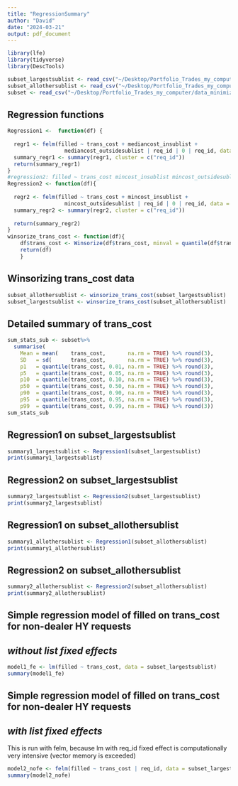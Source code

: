 ```yaml
---
title: "RegressionSummary"
author: "David"
date: "2024-03-21"
output: pdf_document
---
```


```r

library(lfe)
library(tidyverse)
library(DescTools)

subset_largestsublist <- read_csv("~/Desktop/Portfolio_Trades_my_computer/data_minimizing/regression20.03/subset_largestsublist.csv")
subset_allothersublist <- read_csv("~/Desktop/Portfolio_Trades_my_computer/data_minimizing/regression20.03/subset_allothersublist.csv")
subset <- read_csv("~/Desktop/Portfolio_Trades_my_computer/data_minimizing/regression20.03/trans_cost_calc.csv")
```



## Regression functions

```r
Regression1 <-  function(df) {
  
  regr1 <- felm(filled ~ trans_cost + mediancost_insublist +
                  mediancost_outsidesublist | req_id | 0 | req_id, data = df)
  summary_regr1 <- summary(regr1, cluster = c("req_id"))
  return(summary_regr1)
}
#regression2: filled ~ trans_cost mincost_insublist mincost_outsidesublist
Regression2 <- function(df){
  
  regr2 <- felm(filled ~ trans_cost + mincost_insublist + 
                  mincost_outsidesublist | req_id | 0 | req_id, data = df)
  summary_regr2 <- summary(regr2, cluster = c("req_id"))
  
  return(summary_regr2)
}
winsorize_trans_cost <- function(df){
    df$trans_cost <- Winsorize(df$trans_cost, minval = quantile(df$trans_cost, 0.005, na.rm = TRUE), maxval = quantile(df$trans_cost, 0.995, na.rm=TRUE), na.rm = TRUE)
    return(df)
    }

```


## Winsorizing trans_cost data

```r
subset_allothersublist <- winsorize_trans_cost(subset_largestsublist)
subset_largestsublist <- winsorize_trans_cost(subset_allothersublist)
```



## Detailed summary of trans_cost

```r
sum_stats_sub <- subset%>%
  summarise(
    Mean = mean(    trans_cost,       na.rm = TRUE) %>% round(3),
    SD   = sd(      trans_cost,       na.rm = TRUE) %>% round(3),
    p1   = quantile(trans_cost, 0.01, na.rm = TRUE) %>% round(3),
    p5   = quantile(trans_cost, 0.05, na.rm = TRUE) %>% round(3),
    p10  = quantile(trans_cost, 0.10, na.rm = TRUE) %>% round(3),
    p50  = quantile(trans_cost, 0.50, na.rm = TRUE) %>% round(3),
    p90  = quantile(trans_cost, 0.90, na.rm = TRUE) %>% round(3),
    p95  = quantile(trans_cost, 0.95, na.rm = TRUE) %>% round(3),
    p99  = quantile(trans_cost, 0.99, na.rm = TRUE) %>% round(3))
sum_stats_sub
```


## Regression1 on subset_largestsublist

```r
summary1_largestsublist <- Regression1(subset_largestsublist)
print(summary1_largestsublist)
```


## Regression2 on subset_largestsublist

```r
summary2_largestsublist <- Regression2(subset_largestsublist)
print(summary2_largestsublist)
```


## Regression1 on subset_allothersublist

```r
summary1_allothersublist <- Regression1(subset_allothersublist)
print(summary1_allothersublist)
```


## Regression2 on subset_allothersublist

```r
summary2_allothersublist <- Regression2(subset_allothersublist)
print(summary2_allothersublist)
```




## Simple regression model of filled on trans_cost for non-dealer HY requests 
## *without list fixed effects*
```r
model1_fe <- lm(filled ~ trans_cost, data = subset_largestsublist)
summary(model1_fe)
```

## Simple regression model of filled on trans_cost for non-dealer HY requests 
## *with list fixed effects*

This is run with felm, because lm with req_id fixed effect is computationally 
very intensive (vector memory is exceeded)
```r
model2_nofe <- felm(filled ~ trans_cost | req_id, data = subset_largestsublist)
summary(model2_nofe)
```

